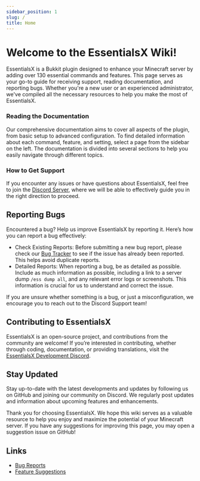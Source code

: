 ```yaml
---
sidebar_position: 1
slug: /
title: Home
---
```

# Welcome to the EssentialsX Wiki!

EssentialsX is a Bukkit plugin designed to enhance your Minecraft server by adding over 130 essential commands and features. This page serves as your go-to guide for receiving support, reading documentation, and reporting bugs. Whether you're a new user or an experienced administrator, we've compiled all the necessary resources to help you make the most of EssentialsX.

### Reading the Documentation
Our comprehensive documentation aims to cover all aspects of the plugin, from basic setup to advanced configuration. To find detailed information about each command, feature, and setting, select a page from the sidebar on the left. The documentation is divided into several sections to help you easily navigate through different topics.

### How to Get Support
If you encounter any issues or have questions about EssentialsX, feel free to join the [Discord Server](https://discord.gg/h8CnPSw), where we will be able to effectively guide you in the right direction to proceed.

## Reporting Bugs
Encountered a bug? Help us improve EssentialsX by reporting it. Here’s how you can report a bug effectively:

* Check Existing Reports: Before submitting a new bug report, please check our [Bug Tracker](https://github.com/EssentialsX/Essentials/labels/bug%3A%20confirmed) to see if the issue has already been reported. This helps avoid duplicate reports.
* Detailed Reports: When reporting a bug, be as detailed as possible. Include as much information as possible, including a link to a server dump `/ess dump all`, and any relevant error logs or screenshots. This information is crucial for us to understand and correct the issue.

If you are unsure whether something is a bug, or just a misconfiguration, we encourage you to reach out to the Discord Support team!

## Contributing to EssentialsX
EssentialsX is an open-source project, and contributions from the community are welcome! If you’re interested in contributing, whether through coding, documentation, or providing translations, visit the [EssentialsX Development Discord](https://discord.gg/CUN7qVb).

## Stay Updated
Stay up-to-date with the latest developments and updates by following us on GitHub and joining our community on Discord. We regularly post updates and information about upcoming features and enhancements.

Thank you for choosing EssentialsX. We hope this wiki serves as a valuable resource to help you enjoy and maximize the potential of your Minecraft server.
If you have any suggestions for improving this page, you may open a suggestion issue on GitHub!


## Links
* [Bug Reports](https://github.com/EssentialsX/Essentials/issues/new?assignees=&labels=bug%3A+unconfirmed&projects=&template=report-a-bug.yml)
* [Feature Suggestions](https://github.com/EssentialsX/Essentials/issues/new?assignees=&labels=type%3A+enhancement&projects=&template=request-a-feature.yml)